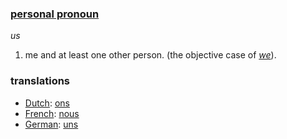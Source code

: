===[[personal pronoun]]===

''us''

#me and at least one other person. (the objective case of ''[[we]]'').

===translations===
*[[Dutch]]: [[ons]]
*[[French]]: [[nous]]
*[[German]]: [[uns]]